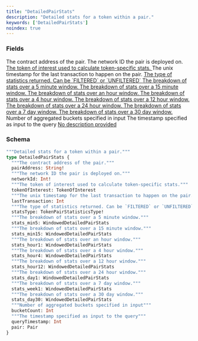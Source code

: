 ```yaml
---
title: "DetailedPairStats"
description: "Detailed stats for a token within a pair."
keywords: ['DetailedPairStats']
noindex: true
---
```


### Fields

<ResponseField name="pairAddress" type="String!" required>
  The contract address of the pair.
</ResponseField>

<ResponseField name="networkId" type="Int!" required>
  The network ID the pair is deployed on.
</ResponseField>

<a href="/api-reference/types/tokenofinterest">
  <ResponseField name="tokenOfInterest" type="TokenOfInterest">
    The token of interest used to calculate token-specific stats.
  </ResponseField>
</a>

<ResponseField name="lastTransaction" type="Int">
  The unix timestamp for the last transaction to happen on the pair.
</ResponseField>

<a href="/api-reference/types/tokenpairstatisticstype">
  <ResponseField name="statsType" type="TokenPairStatisticsType!" required>
    The type of statistics returned. Can be `FILTERED` or `UNFILTERED`
  </ResponseField>
</a>

<a href="/api-reference/types/windoweddetailedpairstats">
  <ResponseField name="stats_min5" type="WindowedDetailedPairStats">
    The breakdown of stats over a 5 minute window.
  </ResponseField>
</a>

<a href="/api-reference/types/windoweddetailedpairstats">
  <ResponseField name="stats_min15" type="WindowedDetailedPairStats">
    The breakdown of stats over a 15 minute window.
  </ResponseField>
</a>

<a href="/api-reference/types/windoweddetailedpairstats">
  <ResponseField name="stats_hour1" type="WindowedDetailedPairStats">
    The breakdown of stats over an hour window.
  </ResponseField>
</a>

<a href="/api-reference/types/windoweddetailedpairstats">
  <ResponseField name="stats_hour4" type="WindowedDetailedPairStats">
    The breakdown of stats over a 4 hour window.
  </ResponseField>
</a>

<a href="/api-reference/types/windoweddetailedpairstats">
  <ResponseField name="stats_hour12" type="WindowedDetailedPairStats">
    The breakdown of stats over a 12 hour window.
  </ResponseField>
</a>

<a href="/api-reference/types/windoweddetailedpairstats">
  <ResponseField name="stats_day1" type="WindowedDetailedPairStats">
    The breakdown of stats over a 24 hour window.
  </ResponseField>
</a>

<a href="/api-reference/types/windoweddetailedpairstats">
  <ResponseField name="stats_week1" type="WindowedDetailedPairStats">
    The breakdown of stats over a 7 day window.
  </ResponseField>
</a>

<a href="/api-reference/types/windoweddetailedpairstats">
  <ResponseField name="stats_day30" type="WindowedDetailedPairStats">
    The breakdown of stats over a 30 day window.
  </ResponseField>
</a>

<ResponseField name="bucketCount" type="Int">
  Number of aggregated buckets specified in input
</ResponseField>

<ResponseField name="queryTimestamp" type="Int">
  The timestamp specified as input to the query
</ResponseField>

<a href="/api-reference/types/pair">
  <ResponseField name="pair" type="Pair">
    No description provided
  </ResponseField>
</a>

### Schema


```graphql 
"""Detailed stats for a token within a pair."""
type DetailedPairStats {
  """The contract address of the pair."""
  pairAddress: String!
  """The network ID the pair is deployed on."""
  networkId: Int!
  """The token of interest used to calculate token-specific stats."""
  tokenOfInterest: TokenOfInterest
  """The unix timestamp for the last transaction to happen on the pair."""
  lastTransaction: Int
  """The type of statistics returned. Can be `FILTERED` or `UNFILTERED`"""
  statsType: TokenPairStatisticsType!
  """The breakdown of stats over a 5 minute window."""
  stats_min5: WindowedDetailedPairStats
  """The breakdown of stats over a 15 minute window."""
  stats_min15: WindowedDetailedPairStats
  """The breakdown of stats over an hour window."""
  stats_hour1: WindowedDetailedPairStats
  """The breakdown of stats over a 4 hour window."""
  stats_hour4: WindowedDetailedPairStats
  """The breakdown of stats over a 12 hour window."""
  stats_hour12: WindowedDetailedPairStats
  """The breakdown of stats over a 24 hour window."""
  stats_day1: WindowedDetailedPairStats
  """The breakdown of stats over a 7 day window."""
  stats_week1: WindowedDetailedPairStats
  """The breakdown of stats over a 30 day window."""
  stats_day30: WindowedDetailedPairStats
  """Number of aggregated buckets specified in input"""
  bucketCount: Int
  """The timestamp specified as input to the query"""
  queryTimestamp: Int
  pair: Pair
}
```
